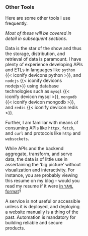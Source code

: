<!-- Start Skills -----------> ::: { #resume-skills .column width=49%}

<!-- Start Floaty -----------> ::: { #resume-skills-floaty }
<!-- Start Overlay ----------> ::: { #resume-skills-overlay .overlay }
<!-- Start Overlay Content --> ::: { .overlay-content }

<!-- Start impl ------------> ::: { .overlay-content-item data-key="impl" }

::: { #impl .pt-5 }
:::

### Other Tools { .py-5 }

Here are some other tools I use frequently.

_Most of these will be covered in detail in subsequent sections._

::: { #impl-etc .pt-5 }

:::

<!-- Stop impl ------------> :::

<!-- Start API and DB ------> ::: { .overlay-content-item data-key="api-and-db" }

::: { #api-and-db .py-5 }

:::

::: { .skills-content .py-5 }

Data is the star of the show and thus the storage, distribution, and retrieval of data is paramount.
I have plenty of experience developing APIs and ETLs
in languages like `python` {{< iconify devicons python >}}, and `nodejs` {{< iconify devicons nodejs>}}
using database technologies such as `mysql` {{< iconify devicon mysql >}}, `mongodb` {{< iconify devicon mongodb >}}, and `redis` {{< iconify devicon redis >}}.

Further, I am familiar with means of consuming APIs like `httpx`, `fetch`,
and `curl` and protocols like `http` and `websockets`.

:::

<!-- STOP API and DB ------> :::

<!-- Start UIUX -----------> ::: { .overlay-content-item data-key="uiux" }

::: { #uiux .py-5 }

:::

::: { .skills-content .py-5 }

While APIs and the backend aggregate, transform, and serve data, the data is
of little use in assertaining the 'big picture' without visualization and
interactivity.
For instance, you are probably viewing this resume on my blog - would you read
my resume if it were [in `YAML` format](/link-to-yaml)?

:::

<!-- Stop UIUX -------------> :::

<!-- Start DevOps -----------> ::: { .overlay-content-item data-key="devops" }

::: { #devops .py-5 }
:::

::: { .skills-content .py-5 }

A service is not useful or accessible unless it is deployed, and
deploying a website manually is a thing of the past. Automation is
mandatory for building reliable and secure products.

:::

<!-- STOP DevOps -----------> :::

<!-- Stop Overlay Content -----------> :::
<!-- Stop Overlay -------------------> :::
<!-- Stop Floaty --------------------> :::
<!-- Stop Skills --------------------> :::
